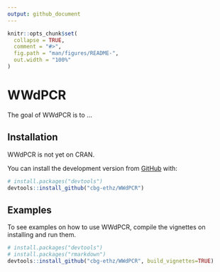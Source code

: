 ```yaml
---
output: github_document
---
```


<!-- README.md is generated from README.Rmd. Please edit that file -->

```r
knitr::opts_chunk$set(
  collapse = TRUE,
  comment = "#>",
  fig.path = "man/figures/README-",
  out.width = "100%"
)
```

# WWdPCR

<!-- badges: start -->
<!-- badges: end -->

The goal of WWdPCR is to ...

## Installation

WWdPCR is not yet on CRAN.


You can install the development version from [GitHub](https://github.com/) with:

``` r
# install.packages("devtools")
devtools::install_github("cbg-ethz/WWdPCR")
```

## Examples

To see examples on how to use WWdPCR, compile the vignettes on installing and run them.

``` r
# install.packages("devtools")
# install.packages("rmarkdown")
devtools::install_github("cbg-ethz/WWdPCR", build_vignettes=TRUE)
```

